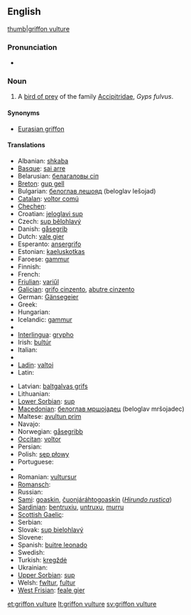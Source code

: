 ==English==
{{wikipedia}}
[[image:Eagle bokeh II.jpg|thumb|griffon vulture]]

===Pronunciation===
* {{IPA|/'gɻɪfɒn'vʌlʧəɻ/}}

===Noun===
{{en-noun|sg=[[griffon]] [[vulture]]}}

# A [[bird of prey]] of the family [[Accipitridae]], ''Gyps fulvus''.

====Synonyms====
* [[Eurasian griffon]]
{{clear}}

====Translations====
{{trans-top|''Gyps fulvus''}}
* Albanian: [[shkaba]]
* [[Basque]]: [[sai arre]]
* Belarusian: [[белагаловы сіп]]
* [[Breton]]: [[gup gell]]
* Bulgarian: [[белоглав лешояд]] (beloglav lešojad)
* [[Catalan]]: [[voltor comú]]
* [[Chechen]]: {{tø|ce|кIайн корта болу аьрзу}}
* Croatian: [[jeloglavi sup]]
* Czech: [[sup bělohlavý]]
* Danish: [[gåsegrib]]
* Dutch: [[vale gier]] {{m}}
* Esperanto: [[ansergrifo]]
* Estonian: [[kaeluskotkas]]
* Faroese: [[gammur]]
* Finnish: {{t-|fi|hanhikorppikotka}}
* French: {{t|fr|vautour fauve|m}}
* [[Friulian]]: [[variűl]]
* [[Galician]]: [[grifo cinzento]], [[abutre cinzento]]
* German: [[Gänsegeier]] {{m}}
* Greek: {{t|el|όρνιο|tr=órnio}}
* Hungarian: {{t+|hu|swallow}}
* Icelandic: [[gammur]]
* {{trreq|Indonesian}}
* [[Interlingua]]: [[grypho]] {{m}}
* Irish: [[bultúr]]
* Italian: {{t+|it|avvoltoio}}
* {{trreq|Japanese}}
* [[Ladin]]: [[valtoi]]
* Latin: {{t-|la|Gyps fulvus}}
{{trans-mid}}
* Latvian: [[baltgalvas grifs]]
* Lithuanian: {{t+|lt|grifas|xs=Lithuanian}}
* [[Lower Sorbian]]: [[sup]]
* [[Macedonian]]: [[белоглав мршоjадец]] (beloglav mršojadec)
* Maltese: [[avultun prim]]
* Navajo: {{tø|nv|tsétah jeeshóóʼ łibáhí}}
* Norwegian: [[gåsegribb]]
* [[Occitan]]: [[voltor]]
* Persian: {{t|fa|دال|tr=dâl|xs=Persian}}
* Polish: [[sęp płowy]]
* Portuguese: {{t+|pt|grifo|m}}
* {{trreq|Romani}}
* Romanian: [[vultursur]]
* [[Romansch]]: {{t|rm|tschess cularin|xs=Romansch}}
* Russian: {{t|ru|белоголовый сип|m|tr=belogólovyj sip}}
* [[Sami]]: [[goaskin]], [[čuonjáráhtogoaskin]] (''[[Hirundo rustica]]'')
* [[Sardinian]]: [[bentruxiu]], [[untruxu]], [[murru]]
* [[Scottish Gaelic]]: {{t|gd|fang|f}}
* Serbian: {{t|sr|белоглави суп|tr=[[bjeloglavi sup]]|sc=Cyrl}}
* Slovak: [[sup bielohlavý]]
* Slovene: {{t|sl|beloglavi jastreb}}
* Spanish: [[buitre leonado]] {{m}}
* Swedish: {{t+|sv|gåsgam}}
* Turkish: [[kregždė]]
* Ukrainian: {{t-|uk|вольт|tr=vol’t|xs=Ukrainian}}
* [[Upper Sorbian]]: [[sup]]
* Welsh: [[fwltur]], [[fultur]]
* [[West Frisian]]: [[feale gier]]
{{trans-bottom}}

[[et:griffon vulture]]
[[lt:griffon vulture]]
[[sv:griffon vulture]]